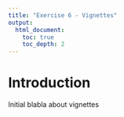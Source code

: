 ```yaml
---
title: "Exercise 6 - Vignettes"
output:
  html_document:
    toc: true
    toc_depth: 2
---
```


# Introduction

Initial blabla about vignettes
